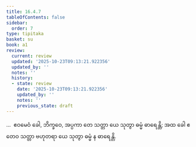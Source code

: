 ```yaml
---
title: 16.4.7
tableOfContents: false
sidebar:
  order: 7
type: tipitaka
basket: su
book: a1
review:
  current: review
  updated: '2025-10-23T09:13:21.922356'
  updated_by: ''
  notes: ''
  history:
  - state: review
    date: '2025-10-23T09:13:21.922356'
    updated_by: ''
    notes: ''
    previous_state: draft
---
```



<ReviewStatus review={frontmatter.review} showDetails={true} />

<HypothesisAnnotation frontmatter={frontmatter} />

<DynamicBreadcrumb />

<Division number="328" book="a1" e="ch" v="15" p="38">

<Paragraph number="419" book="a1">
…  ဧဝမေဝံ ခေါ, ဘိက္ခဝေ, အပ္ပကာ တေ သတ္တာ ယေ သုတွာ ဓမ္မံ ဓာရေန္တိ; အထ ခေါ ဧတေဝ သတ္တာ ဗဟုတရာ ယေ သုတွာ ဓမ္မံ န ဓာရေန္တိ.
</Paragraph>
</Division>